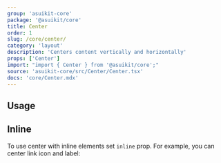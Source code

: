 ```yaml
---
group: 'asuikit-core'
package: '@asuikit/core'
title: Center
order: 1
slug: /core/center/
category: 'layout'
description: 'Centers content vertically and horizontally'
props: ['Center']
import: "import { Center } from '@asuikit/core';"
source: 'asuikit-core/src/Center/Center.tsx'
docs: 'core/Center.mdx'
---
```



## Usage

<Demo data={CenterDemos.usage} />

## Inline

To use center with inline elements set `inline` prop. For example, you can center link icon and label:

<Demo data={CenterDemos.inline} />
